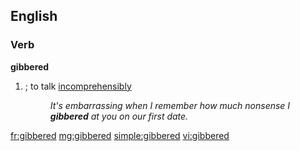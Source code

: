 ==English==

===Verb===
'''gibbered'''

# {{en-past of|gibber}}; to talk [[incomprehensibly]]
#: ''It's embarrassing when I remember how much nonsense I '''gibbered''' at you on our first date.''

[[fr:gibbered]]
[[mg:gibbered]]
[[simple:gibbered]]
[[vi:gibbered]]